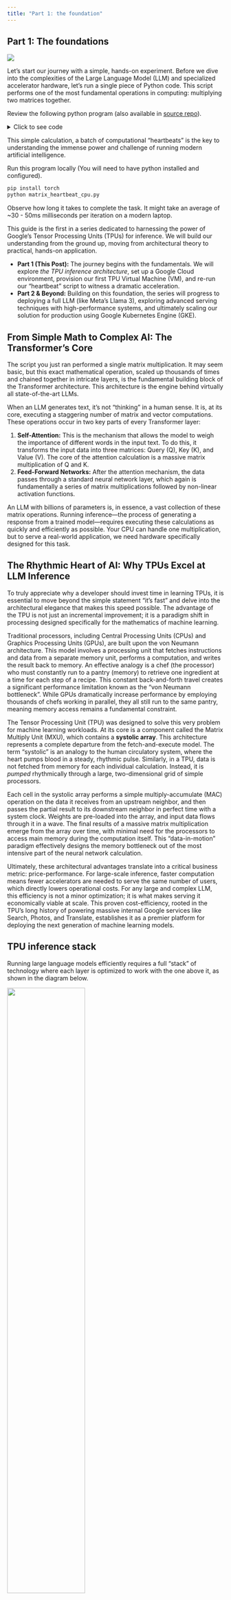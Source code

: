 ```yaml
---
title: "Part 1: the foundation"
---
```



**Part 1: The foundations**
---

![](images/tpu_llm_handbook.jpeg){#hero-image}

Let's start our journey with a simple, hands-on experiment. Before we dive into the complexities of the Large Language Model (LLM) and specialized accelerator hardware, let's run a single piece of Python code. This script performs one of the most fundamental operations in computing: multiplying two matrices together.

Review the following python program (also available in [source repo](https://github.com/tpu-llm/tpu-llm-inference-handbook/blob/main/code/matrix_heartbeat_cpu.py)). 

<details>
<summary>Click to see code</summary>
```python
import torch
import time

# --- Benchmark Configuration ---
# BENCHMARK_ITERATIONS mimic the steady-state operation of 
# an inference server under a continuous load of user requests.
BENCHMARK_ITERATIONS = 100

def run_matmul_on_cpu():
    # Set the device explicitly to CPU
    device = torch.device("cpu")
    print(f"Using device: {device}")

    # Define matrix dimensions (conceptual for an LLM layer)
    # batch_size: number of input sequences processed in parallel
    # hidden_size: dimension of the hidden states (e.g., 4096, 8192)
    # intermediate_size: typically 4x hidden_size in Transformer FFNs
    batch_size = 128
    hidden_size = 4096
    intermediate_size = 16384 # 4 * hidden_size for FFN

    print(f"Simulating MatMul for LLM Feed-Forward Network:")
    print(f"  Batch size: {batch_size}")
    print(f"  Input features (hidden_size): {hidden_size}")
    print(f"  Output features (intermediate_size): {intermediate_size}")

    # Create random input tensor and weight matrix on the CPU device
    # Using float32 (standard float) for CPU computation
    input_tensor = torch.randn(batch_size, hidden_size, dtype=torch.float32).to(device)
    weight_matrix = torch.randn(hidden_size, intermediate_size, dtype=torch.float32).to(device)

    print(f"\nInput tensor shape: {input_tensor.shape} (dtype: {input_tensor.dtype})")
    print(f"Weight matrix shape: {weight_matrix.shape} (dtype: {weight_matrix.dtype})")

    # --- Benchmark Phase ---
    print(f"Performing {BENCHMARK_ITERATIONS} benchmark iterations...")
    start_time = time.perf_counter()
    for _ in range(BENCHMARK_ITERATIONS):
        output_tensor = torch.matmul(input_tensor, weight_matrix)
    end_time = time.perf_counter()
    total_time_ms = (end_time - start_time) * 1000

    print(f"\n--- Results ---")
    print(f"Total time for {BENCHMARK_ITERATIONS} iterations: {total_time_ms:.4f} ms")
    print(f"Average time per iteration: {total_time_ms / BENCHMARK_ITERATIONS:.4f} ms")

    # Clean up (optional)
    del input_tensor, weight_matrix, output_tensor

if __name__ == "__main__":
    try:
        print("--- Matrix Multiplication Benchmark (CPU) ---")
        run_matmul_on_cpu()
    except Exception as e:
        print(f"An error occurred: {e}")
        print("Please ensure you have PyTorch installed to run this code.")

```
</details>

This simple calculation, a batch of computational "heartbeats" is the key to understanding the immense power and challenge of running modern artificial intelligence.

Run this program locally (You will need to have python installed and configured).

```bash
pip install torch
python matrix_heartbeat_cpu.py
```

Observe how long it takes to complete the task. It might take an average of ~30 - 50ms milliseconds per iteration on a modern laptop. 

This guide is the first in a series dedicated to harnessing the power of Google's Tensor Processing Units (TPUs) for inference. We will build our understanding from the ground up, moving from architectural theory to practical, hands-on application.

* **Part 1 (This Post):** The journey begins with the fundamentals. We will explore *the TPU inference architecture*, set up a Google Cloud environment, provision our first TPU Virtual Machine (VM), and re-run our "heartbeat" script to witness a dramatic acceleration.  
* **Part 2 & Beyond:** Building on this foundation, the series will progress to deploying a full LLM (like Meta's Llama 3), exploring advanced serving techniques with high-performance systems, and ultimately scaling our solution for production using Google Kubernetes Engine (GKE).

## **From Simple Math to Complex AI: The Transformer's Core**

The script you just ran performed a single matrix multiplication. It may seem basic, but this exact mathematical operation, scaled up thousands of times and chained together in intricate layers, is the fundamental building block of the Transformer architecture. This architecture is the engine behind virtually all state-of-the-art LLMs.

When an LLM generates text, it's not "thinking" in a human sense. It is, at its core, executing a staggering number of matrix and vector computations. These operations occur in two key parts of every Transformer layer:

1. **Self-Attention:** This is the mechanism that allows the model to weigh the importance of different words in the input text. To do this, it transforms the input data into three matrices: Query (Q), Key (K), and Value (V). The core of the attention calculation is a massive matrix multiplication of Q and K.  
2. **Feed-Forward Networks:** After the attention mechanism, the data passes through a standard neural network layer, which again is fundamentally a series of matrix multiplications followed by non-linear activation functions.

An LLM with billions of parameters is, in essence, a vast collection of these matrix operations. Running inference—the process of generating a response from a trained model—requires executing these calculations as quickly and efficiently as possible. Your CPU can handle one multiplication, but to serve a real-world application, we need hardware specifically designed for this task.

## **The Rhythmic Heart of AI: Why TPUs Excel at LLM Inference**

To truly appreciate why a developer should invest time in learning TPUs, it is essential to move beyond the simple statement "it's fast" and delve into the architectural elegance that makes this speed possible. The advantage of the TPU is not just an incremental improvement; it is a paradigm shift in processing designed specifically for the mathematics of machine learning.

Traditional processors, including Central Processing Units (CPUs) and Graphics Processing Units (GPUs), are built upon the von Neumann architecture. This model involves a processing unit that fetches instructions and data from a separate memory unit, performs a computation, and writes the result back to memory. An effective analogy is a chef (the processor) who must constantly run to a pantry (memory) to retrieve one ingredient at a time for each step of a recipe. This constant back-and-forth travel creates a significant performance limitation known as the "von Neumann bottleneck". While GPUs dramatically increase performance by employing thousands of chefs working in parallel, they all still run to the same pantry, meaning memory access remains a fundamental constraint.

The Tensor Processing Unit (TPU) was designed to solve this very problem for machine learning workloads. At its core is a component called the Matrix Multiply Unit (MXU), which contains a **systolic array**. This architecture represents a complete departure from the fetch-and-execute model. The term "systolic" is an analogy to the human circulatory system, where the heart pumps blood in a steady, rhythmic pulse. Similarly, in a TPU, data is not fetched from memory for each individual calculation. Instead, it is *pumped* rhythmically through a large, two-dimensional grid of simple processors.

Each cell in the systolic array performs a simple multiply-accumulate (MAC) operation on the data it receives from an upstream neighbor, and then passes the partial result to its downstream neighbor in perfect time with a system clock. Weights are pre-loaded into the array, and input data flows through it in a wave. The final results of a massive matrix multiplication emerge from the array over time, with minimal need for the processors to access main memory during the computation itself. This "data-in-motion" paradigm effectively designs the memory bottleneck out of the most intensive part of the neural network calculation.

Ultimately, these architectural advantages translate into a critical business metric: price-performance. For large-scale inference, faster computation means fewer accelerators are needed to serve the same number of users, which directly lowers operational costs. For any large and complex LLM, this efficiency is not a minor optimization; it is what makes serving it economically viable at scale. This proven cost-efficiency, rooted in the TPU's long history of powering massive internal Google services like Search, Photos, and Translate, establishes it as a premier platform for deploying the next generation of machine learning models.

## **TPU inference stack**

Running large language models efficiently requires a full "stack" of technology where each layer is optimized to work with the one above it, as shown in the diagram below.

![](images/tpu_inference_stack.png){width="60%" fig-align="center"}

The foundation is the TPU designed specifically for the massive matrix calculations at the heart of AI. This powerful compute is connected by ultra-fast **networking** and paired with a flexible **storage** system. On top of this hardware runs the open software layer. This includes essential tools like **Google Kubernetes Engine (GKE)** and **Compute Engine** to manage the infrastructure, popular ML frameworks like **JAX** and **PyTorch** to build models, and the critical **XLA compiler** that translates framework code into highly efficient instructions for the TPUs.

This integrated platform hosts the **Large Language Models**, from Google's **Gemma** to other models like **Llama** and **DeepSeek**. The final piece of the stack is the **Inference Engine**, such as **vLLM**. This top-level software acts as a smart conductor, taking a trained model and serving it for real-world applications. It handles incoming user requests, manages memory, and optimizes the model's execution to ensure maximum speed and throughput. Every layer in this stack works in harmony to make demanding AI inference fast, scalable, and efficient.

For the purposes of this introductory guide, we will use the **Cloud TPU VM** (Compute Engine) to get a taste of TPU.

## **Setup the TPU inference infrastructure**

This section provides a guide to setting up the necessary accounts, permissions, tools, and TPU.

You will need a Google Cloud Project with billing enabled. Please follow the [official Google Cloud documentation](https://cloud.google.com/tpu/docs/setup-gcp-account) to prepare your Google Cloud environment. Make sure that the following tasks are completed:

**Google Cloud Project Foundation:**

* Create or pick a Google Cloud Project.  
* Enable billing for that project.  
* Install and configure the gcloud CLI.  
* Activate the **tpu.googleapis.com** API.

**Permissions & Service Accounts:**

* Ensure your user account has **Service Account Admin**, **Project IAM Admin**, and **TPU Admin** roles.  
* Create a Cloud TPU Service Agent.  
* Create a dedicated, user-managed TPU Service Account with appropriate roles (e.g., TPU Admin, Storage Admin).

**Quota Management (Crucial\!):**

* Request quota increases for your specific TPU cores (e.g., v6e), IP addresses, Hyperdisk Balanced Capacity, and CPUs for the host VM. Plan for a 1-2 day approval time.

## **The TPU Performance Taste**

With all the preparation complete, it is time to provision an TPU VM and runn our script again to see the performance difference firsthand.

You can provision TPU VM with automation tools like Terraform, Cloud APIs, Console UI or command line tool gcloud, which is the simplest approach for the handbook. 

The following command creates a TPU [Trillium v6e](https://cloud.google.com/blog/products/compute/introducing-trillium-6th-gen-tpus?e=48754805) with 1 core (smallest TPU unit). Note: Set the ZONE to an GCP zone with proper TPU quota configured.

```bash
# Set environment variables for clarity  
export PROJECT_ID=your-project-id  
export TPU_NAME=llm-tpu-vm  
export ZONE=us-central1-b  
export ACCELERATOR_TYPE=v6e-1  
export RUNTIME_VERSION=v2-alpha-tpuv6e

# The command to create the TPU VM  
gcloud compute tpus tpu-vm create $TPU_NAME \  
  –project=$PROJECT_ID \  
  --zone=$ZONE \  
  --accelerator-type=$ACCELERATOR_TYPE \  
  --version=$RUNTIME_VERSION 
```

Once TPU VM is provisioned, you can validate the status by running command:

```bash
gcloud compute tpus tpu-vm list --zone=$ZONE  
```
Look for the **STATUS** column for your TPU VM's name, and make sure it is in READY state

Now you can connect to it and install the necessary Python libraries.

1. **SSH into the VM:** Use the gcloud command to establish a secure shell connection.  
   
   ```bash  
     
   gcloud compute tpus tpu-vm ssh $TPU_NAME \  
       --project=$PROJECT_ID \  
       --zone=$ZONE
   ``` 

   This command places the user in a terminal on the TPU host machine.

2. **Install PyTorch/XLA:** Inside the VM, install the PyTorch libraries that are specifically compiled to work with TPUs via the XLA compiler. Using the \-f flag to point to the Google Storage release index.  
   
```bash  

sudo apt-get update && sudo apt-get install libopenblas-dev -y   
pip install numpy 
pip install torch torch_xla[tpu] -f https://storage.googleapis.com/libtpu-releases/index.html
```

Now, we will run a slightly modified version of our original script. This version adds the necessary torch\_xla code to ensure the computation runs on the TPU hardware. 

The original script is modified to use TPU to run the matrix calculation:

<details>
<summary>Click to see code</summary>
```python
import torch
import time
import torch_xla
import torch_xla.core.xla_model as xm

# --- Benchmark Configuration ---
BENCHMARK_ITERATIONS = 100

def run_matmul_on_tpu():
    # Set the device to TPU
    device = xm.xla_device()
    print(f"Using device: {device}")

    # Define matrix dimensions (conceptual for an LLM layer)
    # batch_size: number of input sequences processed in parallel
    # hidden_size: dimension of the hidden states (e.g., 4096, 8192)
    # intermediate_size: typically 4x hidden_size in Transformer FFNs
    batch_size = 128 # Set to match CPU for fair comparison. Can be lowered if OOM.
    hidden_size = 4096
    intermediate_size = 16384 # 4 * hidden_size for FFN

    print(f"Simulating MatMul for LLM Feed-Forward Network:")
    print(f"  Batch size: {batch_size}")
    print(f"  Hidden size: {hidden_size}")
    print(f"  Intermediate size: {intermediate_size}")

    # Create random input tensor and weight matrix on the TPU device
    input_tensor = torch.randn(batch_size, hidden_size, dtype=torch.float32).to(device)
    weight_matrix = torch.randn(hidden_size, intermediate_size, dtype=torch.float32).to(device)

    print(f"\nInput tensor shape: {input_tensor.shape} (dtype: {input_tensor.dtype})")
    print(f"Weight matrix shape: {weight_matrix.shape} (dtype: {weight_matrix.dtype})")

    # --- Benchmark Phase ---
    print(f"Performing {BENCHMARK_ITERATIONS} benchmark iterations...")
    start_time = time.perf_counter()
    for _ in range(BENCHMARK_ITERATIONS):
        output_tensor = torch.matmul(input_tensor, weight_matrix)
    xm.mark_step() # Ensure all benchmark operations are complete before stopping timer
    end_time = time.perf_counter()
    total_time_ms = (end_time - start_time) * 1000

    print(f"\n--- Results ---")
    print(f"Total time for {BENCHMARK_ITERATIONS} iterations: {total_time_ms:.4f} ms")
    print(f"Average time per iteration: {total_time_ms / BENCHMARK_ITERATIONS:.4f} ms")
    # Move output tensor to CPU for further processing/inspection if needed
    output_tensor = output_tensor.cpu()

    # Clean up (optional)
    del input_tensor, weight_matrix, output_tensor

if __name__ == "__main__":
    try:
        print("--- Matrix Multiplication Benchmark (TPU) ---")
        run_matmul_on_tpu()
    except Exception as e:
        print(f"An error occurred: {e}")
        print("Please ensure you have PyTorch and Torch_XLA installed to run this code and you are running in a TPU environment.")

```
</details>

Run the script (or use the [sample code](https://github.com/tpu-llm/tpu-llm-inference-handbook/blob/main/code/matrix_heartbeat_tpu.py) from repo) from the TPU VM's terminal:

```bash
python matrix_heartbeat_tpu.py
```

The script output should look similar to this:
```bash
--- Matrix Multiplication Benchmark (TPU) ---
Using device: xla:0
Simulating MatMul for LLM Feed-Forward Network:
  Batch size: 128
  Hidden size: 4096
  Intermediate size: 16384

Input tensor shape: torch.Size([128, 4096]) (dtype: torch.float32)
Weight matrix shape: torch.Size([4096, 16384]) (dtype: torch.float32)
Performing 100 benchmark iterations...

--- Results ---
Total time for 100 iterations: 383.0780 ms
Average time per iteration: 3.8308 ms
```

The key indicator of success is seeing the device listed as xla:0 (or another number). This confirms that the tensors were created on the TPU and the computation was executed there.

However, you may notice that average time per iteration is probably just several times faster than running on CPU, what happened?!

The reason is due to two main factors: JIT Compilation Overhead, the XLA (Accelerated Linear Algebra) compiler performs a one-time, Just-In-Time (JIT) compilation and Data Transfer, the tensors first have to be moved from the host CPU's memory over the PCIe bus to the TPU's own High-Bandwidth Memory (HBM). TPUs are designed for sustained, high-throughput workloads, not single, short tasks. The real power becomes evident when you run the same compiled graph many times. The initial compilation cost is paid only once, and then every subsequent execution is incredibly fast.
Let's add the following warm-up iteration to the TPU program (add it right before the **# --- Benchmark Phase --- **):

```python
    # --- Warm-up Phase (triggers XLA compilation) ---
    WARMUP_ITERATIONS = 5
    print(f"\nPerforming {WARMUP_ITERATIONS} warm-up iterations...")
    for _ in range(WARMUP_ITERATIONS):
        _ = torch.matmul(input_tensor, weight_matrix)
    xm.mark_step() # Wait for all warm-up iterations to complete
```

Now, compare the TPU execution time to the time you recorded from your local CPU. You should see a dramatic difference — what took 30ms on a general-purpose CPU is completed in a fraction of a millisecond on hardware purpose-built for this exact task. You have just witnessed the power of accelerated computing.

Result from v6e-1 for 100 batch:
```bash
--- Results ---
Total time for 100 iterations: 0.5619 ms
Average time per iteration: 0.0056 ms
```

## **Conclusion: The First Pulse**

This first stage of our journey has laid a critical foundation. We started with a simple matrix multiplication, and used it as a lens to understand the computational core of modern AI. We have navigated the practical Gogole Cloud setup, and successfully provisioned a TPU VM and established communication with it.

Most importantly, by running our "heartbeat" script on both a CPU and a TPU, we have a tangible, dramatic demonstration of the performance gains offered by specialized accelerators. The foundation is now firmly in place. In Part 2 of this series, we will build upon this knowledge to load and run a full-scale Large Language Model, turning this raw computational power into intelligent text generation.
